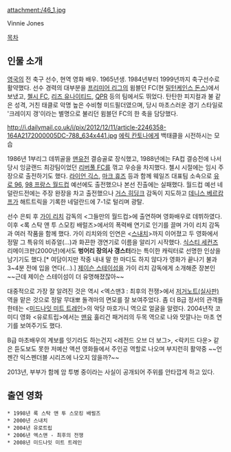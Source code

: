 attachment:/46_1.jpg

Vinnie Jones

[[목차]]

== 인물 소개 ==

[[영국]]의 전 축구 선수, 현역 영화 배우. 1965년생. 1984년부터 1999년까지 축구선수로 활약했다. 선수 경력의 대부분을 [[프리미어 리그]]의 윔블던 FC(현 [[밀턴케인스 돈스]])에서 보냈고, [[첼시 FC]], [[리즈 유나이티드]], [[QPR]] 등의 팀에서도 뛰었다. 탄탄한 피지컬과 불 같은 성격, 거친 태클로 악명 높은 수비형 미드필더였으며, 당시 마초스러운 경기 스타일로 '크레이지 갱'이라는 별명으로 불리던 윔블던 FC의 한 축을 담당했다. 

http://i.dailymail.co.uk/i/pix/2012/12/11/article-2246358-164A2172000005DC-788_634x441.jpg
[[에릭 칸토나]]에게 백태클을 시전하시는 모습

1986년 1부리그 데뷔골을 [[맨유]]전 결승골로 장식했고, 1988년에는 FA컵 결승전에 나서 당시 잉글랜드 최강팀이었던 [[리버풀 FC]]를 꺾고 우승을 차지했다. 첼시 시절에는 임시 주장으로 출전하기도 했다. [[라이언 긱스]], [[마크 휴즈]] 등과 함께 웨일즈 대표팀 소속으로 [[유로 96]], [[1998 FIFA 월드컵 프랑스|98 프랑스 월드컵]] 예선에도 출전했으나 본선 진출에는 실패했다. 월드컵 예선 네덜란드전에는 주장 완장을 차고 출전했으나 [[거스 히딩크]] 감독이 지도하고 [[데니스 베르캄프]]가 해트트릭을 기록한 네덜란드에 7-1로 털리며 광탈.

선수 은퇴 후 [[가이 리치]] 감독의 <그들만의 월드컵>에 출연하며 영화배우로 데뷔하였다. 이후 <록 스탁 앤 투 스모킹 배럴즈>에서의 폭력배 연기로 인기를 끌며 가이 리치 감독과 여러 작품을 함께 했다. 가이 리치와의 인연은 <[[스내치]]>까지 이어졌고 두 영화에서 정말 그 특유의 비쥬얼(…)과 화끈한 갱연기로 이름을 알리기 시작했다. [[식스티 세컨즈]] 리메이크판(2000년)에서도 '''벙어리 장의사 갱스터'''라는 특이한 캐릭터로 선명한 인상을 남기기도 했다.[* 여담이지만 작중 내내 말 한 마디도 하지 않다가 영화가 끝나기 불과 3~4분 전에 입을 연다(…).] [[제이슨 스테이섬]]을 가이 리치 감독에게 소개해준 장본인 ~~근데 제이슨 스테이섬이 더 유명해졌잖아~~

대중적으로 가장 잘 알려진 것은 역시 <엑스맨3 : 최후의 전쟁>에서 [[저거노트(실사판)]] 역을 맡은 것으로 정말 무대뽀 돌격마의 면모를 잘 보여주었다. 좀 더 B급 정서의 관객들한테는 <[[미드나잇 미트 트레인]]>의 악당 마호가니 역으로 얼굴을 알렸다. 2004년작 코미디 영화 <유로트립>에서는 [[맨유]] 훌리건 패거리의 두목 역으로 나와 맛깔나는 마초 연기를 보여주기도 했다.

B급 마초배우의 계보를 잇기라도 하는건지 <레전드 오브 더 보그>, <락키드 다운> 같은 듣도보도 못한 저예산 액션 영화들에서 주인공 역할로 나오며 부지런히 활약중 ~~언젠간 익스펜더블 시리즈에 나오지 않을까?~~

2013년, 부부가 함께 암 투병 중이라는 사실이 공개되어 주위를 안타깝게 하고 있다. 
== 출연 영화 ==
 * 1998년 록 스탁 앤 투 스모킹 배럴즈
 * 2000년 스내치
 * 2004년 유로트립
 * 2006년 엑스맨 - 최후의 전쟁
 * 2008년 미드나잇 미트 트레인
 
